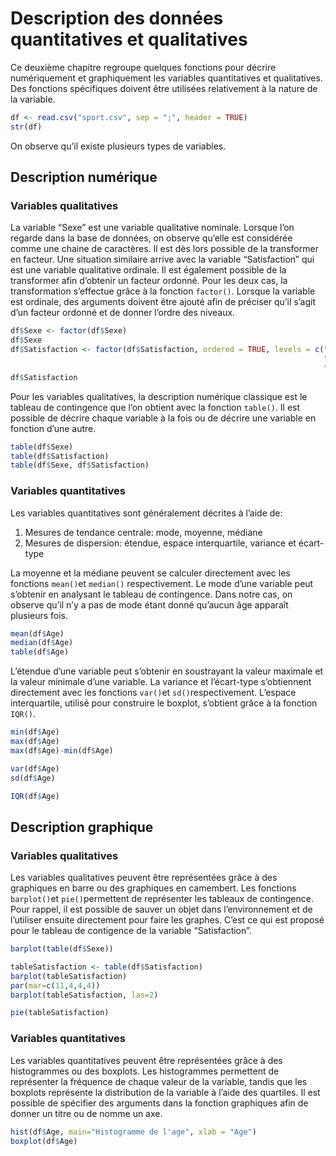 # Description des données quantitatives et qualitatives

Ce deuxième chapitre regroupe quelques fonctions pour décrire numériquement et graphiquement les variables quantitatives et qualitatives. Des fonctions spécifiques doivent être utilisées relativement à la nature de la variable. 

```r

df <- read.csv("sport.csv", sep = ";", header = TRUE)
str(df)
```

On observe qu'il existe plusieurs types de variables. 

## Description numérique

### Variables qualitatives 

La variable "Sexe" est une variable qualitative nominale. Lorsque l'on regarde dans la base de données, on observe qu'elle est considérée comme une chaine de caractères. Il est dès lors possible de la transformer en facteur. Une situation similaire arrive avec la variable "Satisfaction" qui est une variable qualitative ordinale. Il est également possible de la transformer afin d'obtenir un facteur ordonné. Pour les deux cas, la transformation s'effectue grâce à la fonction `factor()`. Lorsque la variable est ordinale, des arguments doivent être ajouté afin de préciser qu'il s'agit d'un facteur ordonné et de donner l'ordre des niveaux. 

```r

df$Sexe <- factor(df$Sexe)
df$Sexe
df$Satisfaction <- factor(df$Satisfaction, ordered = TRUE, levels = c("pas_du_tout_satisfait", "plutot_insatisfait", 
                                                                      "moyennement_satisfait", "tres_satisfait", 
                                                                      "extremement_satisfait"))
df$Satisfaction
```
Pour les variables qualitatives, la description numérique classique est le tableau de contingence que l'on obtient avec la fonction `table()`. Il est possible de décrire chaque variable à la fois ou de décrire une variable en fonction d'une autre. 

```r

table(df$Sexe)
table(df$Satisfaction)
table(df$Sexe, df$Satisfaction)
```
### Variables quantitatives 

Les variables quantitatives sont généralement décrites à l'aide de: 

1. Mesures de tendance centrale: mode, moyenne, médiane
1. Mesures de dispersion: étendue, espace interquartile, variance et écart-type

La moyenne et la médiane peuvent se calculer directement avec les fonctions `mean()`et `median()` respectivement. Le mode d'une variable peut s'obtenir en analysant le tableau de contingence. Dans notre cas, on observe qu'il n'y a pas de mode étant donné qu'aucun âge apparaît plusieurs fois. 

```r
mean(df$Age)
median(df$Age)
table(df$Age)
```
L'étendue d'une variable peut s'obtenir en soustrayant la valeur maximale et la valeur minimale d'une variable. La variance et l'écart-type s'obtiennent directement avec les fonctions `var()`et `sd()`respectivement. L'espace interquartile, utilisé pour construire le boxplot, s'obtient grâce à la fonction `IQR()`. 

```r
min(df$Age)
max(df$Age)
max(df$Age)-min(df$Age)

var(df$Age)
sd(df$Age)

IQR(df$Age)
```

## Description graphique

### Variables qualitatives 

Les variables qualitatives peuvent être représentées grâce à des graphiques en barre ou des graphiques en camembert. Les fonctions `barplot()`et `pie()`permettent de représenter les tableaux de contingence. Pour rappel, il est possible de sauver un objet dans l'environnement et de l'utiliser ensuite directement pour faire les graphes. C'est ce qui est proposé pour le tableau de contigence de la variable "Satisfaction". 


```r

barplot(table(df$Sexe))

tableSatisfaction <- table(df$Satisfaction)
barplot(tableSatisfaction)
par(mar=c(11,4,4,4))
barplot(tableSatisfaction, las=2)

pie(tableSatisfaction)
```

### Variables quantitatives 

Les variables quantitatives peuvent être représentées grâce à des histogrammes ou des boxplots. Les histogrammes permettent de représenter la fréquence de chaque valeur de la variable, tandis que les boxplots représente la distribution de la variable à l'aide des quartiles. Il est possible de spécifier des arguments dans la fonction graphiques afin de donner un titre ou de nomme un axe. 

```r

hist(df$Age, main="Histogramme de l'age", xlab = "Age")
boxplot(df$Age)
```